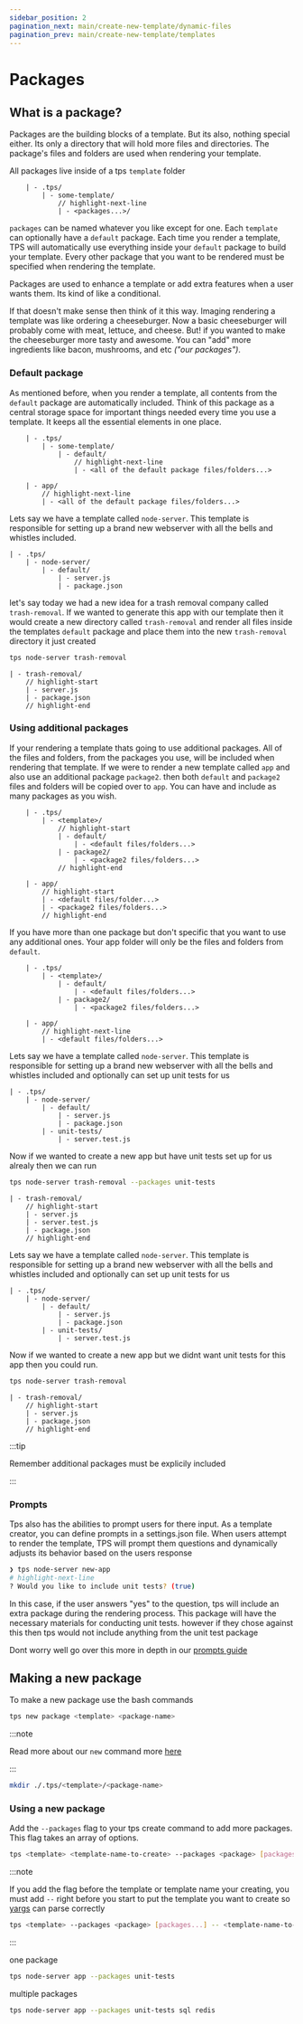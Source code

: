 ```yaml
---
sidebar_position: 2
pagination_next: main/create-new-template/dynamic-files
pagination_prev: main/create-new-template/templates
---
```



# Packages

## What is a package?

Packages are the building blocks of a template. But its also, nothing special
either. Its only a directory that will hold more files and directories. The
package's files and folders are used when rendering your template.

All packages live inside of a tps `template` folder

```text
    | - .tps/
        | - some-template/
			// highlight-next-line
            | - <packages...>/
```

`packages` can be named whatever you like except for one. Each `template` can
optionally have a `default` package. Each time you render a template, TPS will
automatically use everything inside your `default` package to build your
template. Every other package that you want to be rendered must be specified
when rendering the template.

Packages are used to enhance a template or add extra features when a user wants
them. Its kind of like a conditional.

If that doesn't make sense then think of it this way. Imaging rendering a
template was like ordering a cheeseburger. Now a basic cheeseburger will
probably come with meat, lettuce, and cheese. But! if you wanted to make the
cheeseburger more tasty and awesome. You can "add" more ingredients like bacon,
mushrooms, and etc _("our packages")_.

### Default package

As mentioned before, when you render a template, all contents from the `default`
package are automatically included. Think of this package as a central storage
space for important things needed every time you use a template. It keeps all
the essential elements in one place.

```text title="Template"
    | - .tps/
        | - some-template/
            | - default/
				// highlight-next-line
                | - <all of the default package files/folders...>
```

```text title="Result"
    | - app/
		// highlight-next-line
        | - <all of the default package files/folders...>
```

<Example open>

Lets say we have a template called `node-server`. This template is responsible
for setting up a brand new webserver with all the bells and whistles included.

```text title="Template"
| - .tps/
	| - node-server/
		| - default/
			| - server.js
			| - package.json
```

let's say today we had a new idea for a trash removal company called
`trash-removal`. If we wanted to generate this app with our template then it
would create a new directory called `trash-removal` and render all files inside
the templates `default` package and place them into the new `trash-removal`
directory it just created

```bash title="Command"
tps node-server trash-removal
```

```text title="Result"
| - trash-removal/
	// highlight-start
	| - server.js
	| - package.json
	// highlight-end
```

</Example>

### Using additional packages

If your rendering a template thats going to use additional packages. All of the
files and folders, from the packages you use, will be included when rendering
that template. If we were to render a new template called `app` and also use an
additional package `package2`. then both `default` and `package2` files and
folders will be copied over to `app`. You can have and include as many packages
as you wish.

```text
    | - .tps/
        | - <template>/
			// highlight-start
            | - default/
                | - <default files/folders...>
            | - package2/
                | - <package2 files/folders...>
			// highlight-end

    | - app/
		// highlight-start
        | - <default files/folder...>
        | - <package2 files/folders...>
		// highlight-end
```

If you have more than one package but don't specific that you want to use any
additional ones. Your app folder will only be the files and folders from
`default`.

```text
    | - .tps/
        | - <template>/
            | - default/
                | - <default files/folders...>
            | - package2/
                | - <package2 files/folders...>

    | - app/
		// highlight-next-line
        | - <default files/folders...>
```

<Example open title="Using additional packages">

Lets say we have a template called `node-server`. This template is responsible
for setting up a brand new webserver with all the bells and whistles included
and optionally can set up unit tests for us

```text title="Template"
| - .tps/
	| - node-server/
		| - default/
			| - server.js
			| - package.json
		| - unit-tests/
			| - server.test.js
```

Now if we wanted to create a new app but have unit tests set up for us alrealy
then we can run

```bash title="Command"
tps node-server trash-removal --packages unit-tests
```

```text title="Result"
| - trash-removal/
	// highlight-start
	| - server.js
	| - server.test.js
	| - package.json
	// highlight-end
```

</Example>

<Example open title="Having additional packages but not using them">

Lets say we have a template called `node-server`. This template is responsible
for setting up a brand new webserver with all the bells and whistles included
and optionally can set up unit tests for us

```text title="Template"
| - .tps/
	| - node-server/
		| - default/
			| - server.js
			| - package.json
		| - unit-tests/
			| - server.test.js
```

Now if we wanted to create a new app but we didnt want unit tests for this app
then you could run.

```bash title="Command"
tps node-server trash-removal
```

```text title="Result"
| - trash-removal/
	// highlight-start
	| - server.js
	| - package.json
	// highlight-end
```

:::tip

Remember additional packages must be explicily included

:::

</Example>

### Prompts

Tps also has the abilities to prompt users for there input. As a template
creator, you can define prompts in a settings.json file. When users attempt to
render the template, TPS will prompt them questions and dynamically adjusts its
behavior based on the users response

```bash
❯ tps node-server new-app
# highlight-next-line
? Would you like to include unit tests? (true)
```

In this case, if the user answers "yes" to the question, tps will include an
extra package during the rendering process. This package will have the necessary
materials for conducting unit tests. however if they chose against this then tps
would not include anything from the unit test package

Dont worry well go over this more in depth in our
[prompts guide](./settings/prompts.md)

## Making a new package

To make a new package use the bash commands

<Tabs> 
<TabItem value="tps" label="tps cli" default>

```bash
tps new package <template> <package-name>
```

:::note

Read more about our `new` command more [here](../../api/cli/commands/new.md)

:::

</TabItem>
<TabItem value="bash" label="bash">

```bash
mkdir ./.tps/<template>/<package-name>
```

  </TabItem>
</Tabs>

### Using a new package

Add the `--packages` flag to your tps create command to add more packages. This
flag takes an array of options.

```bash
tps <template> <template-name-to-create> --packages <package> [packages...]
```

:::note

If you add the flag before the template or template name your creating, you must
add `--` right before you start to put the template you want to create so
[yargs](http://yargs.js.org/) can parse correctly

```bash
tps <template> --packages <package> [packages...] -- <template-name-to-create>
```

:::

<Example open>

one package

```bash
tps node-server app --packages unit-tests
```

multiple packages

```bash
tps node-server app --packages unit-tests sql redis
```

</Example>
